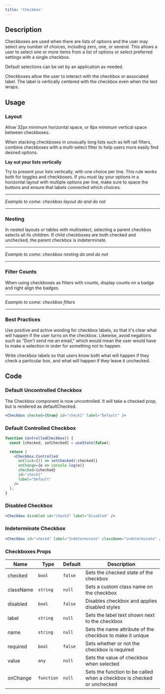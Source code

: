 ```yaml
---
title: 'Checkbox'
---
```

## Description 

Checkboxes are used when there are lists of options and the user may select any number of choices, including zero, one, or several. This allows a user to select one or more items from a list of options or select preferred settings with a single checkbox.  

Default selections can be set by an application as needed. 

Checkboxes allow the user to interact with the checkbox or associated label. The label is vertically centered with the checkbox even when the text wraps. 

## Usage
### Layout 

Allow 32px minimum horizontal space, or 8px minimum vertical space between checkboxes. 

When stacking checkboxes in unusually long lists such as left rail filters, combine checkboxes with a multi-select filter to help users more easily find desired options. 

**Lay out your lists vertically** 

Try to present your lists vertically, with one choice per line. This rule works both for toggles and checkboxes. If you must lay your options in a horizontal layout with multiple options per line, make sure to space the buttons and ensure that labels connected which choices. 
***
*Example to come: checkbox layout do and do not*
***

### Nesting 

In nested layouts or tables with multiselect, selecting a parent checkbox selects all its children. If child checkboxes are both checked and unchecked, the parent checkbox is indeterminate. 

***
*Example to come: checkbox nesting do and do not*
***

### Filter Counts 

When using checkboxes as filters with counts, display counts on a badge and right align the badges. 

***
*Example to come: checkbox filters*
***

### Best Practices 

Use positive and active wording for checkbox labels, so that it's clear what will happen if the user turns on the checkbox. Likewise, avoid negations such as "Don't send me an email," which would mean the user would have to make a selection in order for something not to happen. 

Write checkbox labels so that users know both what will happen if they check a particular box, and what will happen if they leave it unchecked. 

## Code
### Default Uncontrolled Checkbox

The Checkbox component is now uncontrolled. It will take a checked prop, but is rendered as defaultChecked.

```jsx dead
<Checkbox checked={true} id="check1" label="Default" />
```

### Default Controlled Checkbox

```jsx dead
function ControlledCheckbox() {
  const [checked, setChecked] = useState(false);

  return (
    <Checkbox.Controlled
      onClick={() => setChecked(!checked)}
      onChange={e => console.log(e)}
      checked={checked}
      id="check2"
      label="Default"
    />
  );
}
```

### Disabled Checkbox

```jsx dead
<Checkbox disabled id="check3" label="Disabled" />
```

### Indeterminate Checkbox

```jsx dead
<Checkbox id="check4" label="Indeterminate" className="indeterminate" />
```

### Checkboxes Props

| Name      | Type       | Default | Description                                                            |
| --------- | ---------- | ------- | ---------------------------------------------------------------------- |
| checked   | `bool`     | `false` | Sets the checked state of the checkbox                                 |
| className | `string`   | `null`  | Sets a custom class name on the checkbox                               |
| disabled  | `bool`     | `false` | Disables checkbox and applies disabled styles                          |
| label     | `string`   | `null`  | Sets the label text shown next to the checkbox                         |
| name      | `string`   | `null`  | Sets the name attribute of the checkbox to make it unique              |
| required  | `bool`     | `false` | Sets whether or not the checkbox is required                           |
| value     | `any`      | `null`  | Sets the value of checkbox when selected                               |
| onChange  | `function` | `null`  | Sets the function to be called when a checkbox is checked or unchecked |
